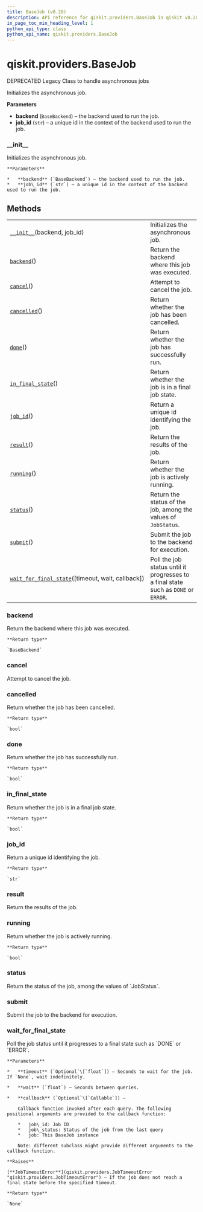 ```yaml
---
title: BaseJob (v0.28)
description: API reference for qiskit.providers.BaseJob in qiskit v0.28
in_page_toc_min_heading_level: 1
python_api_type: class
python_api_name: qiskit.providers.BaseJob
---
```


<span id="qiskit-providers-basejob" />

# qiskit.providers.BaseJob

<Class id="qiskit.providers.BaseJob" isDedicatedPage={true} github="https://github.com/qiskit/qiskit/tree/stable/0.18/qiskit/providers/basejob.py" signature="BaseJob(backend, job_id)" modifiers="class">
  DEPRECATED Legacy Class to handle asynchronous jobs

  Initializes the asynchronous job.

  **Parameters**

  *   **backend** (`BaseBackend`) – the backend used to run the job.
  *   **job\_id** (`str`) – a unique id in the context of the backend used to run the job.

  ### \_\_init\_\_

  <Function id="qiskit.providers.BaseJob.__init__" signature="__init__(backend, job_id)">
    Initializes the asynchronous job.

    **Parameters**

    *   **backend** (`BaseBackend`) – the backend used to run the job.
    *   **job\_id** (`str`) – a unique id in the context of the backend used to run the job.
  </Function>

  ## Methods

  |                                                                                                                                                      |                                                                                     |
  | ---------------------------------------------------------------------------------------------------------------------------------------------------- | ----------------------------------------------------------------------------------- |
  | [`__init__`](#qiskit.providers.BaseJob.__init__ "qiskit.providers.BaseJob.__init__")(backend, job\_id)                                               | Initializes the asynchronous job.                                                   |
  | [`backend`](#qiskit.providers.BaseJob.backend "qiskit.providers.BaseJob.backend")()                                                                  | Return the backend where this job was executed.                                     |
  | [`cancel`](#qiskit.providers.BaseJob.cancel "qiskit.providers.BaseJob.cancel")()                                                                     | Attempt to cancel the job.                                                          |
  | [`cancelled`](#qiskit.providers.BaseJob.cancelled "qiskit.providers.BaseJob.cancelled")()                                                            | Return whether the job has been cancelled.                                          |
  | [`done`](#qiskit.providers.BaseJob.done "qiskit.providers.BaseJob.done")()                                                                           | Return whether the job has successfully run.                                        |
  | [`in_final_state`](#qiskit.providers.BaseJob.in_final_state "qiskit.providers.BaseJob.in_final_state")()                                             | Return whether the job is in a final job state.                                     |
  | [`job_id`](#qiskit.providers.BaseJob.job_id "qiskit.providers.BaseJob.job_id")()                                                                     | Return a unique id identifying the job.                                             |
  | [`result`](#qiskit.providers.BaseJob.result "qiskit.providers.BaseJob.result")()                                                                     | Return the results of the job.                                                      |
  | [`running`](#qiskit.providers.BaseJob.running "qiskit.providers.BaseJob.running")()                                                                  | Return whether the job is actively running.                                         |
  | [`status`](#qiskit.providers.BaseJob.status "qiskit.providers.BaseJob.status")()                                                                     | Return the status of the job, among the values of `JobStatus`.                      |
  | [`submit`](#qiskit.providers.BaseJob.submit "qiskit.providers.BaseJob.submit")()                                                                     | Submit the job to the backend for execution.                                        |
  | [`wait_for_final_state`](#qiskit.providers.BaseJob.wait_for_final_state "qiskit.providers.BaseJob.wait_for_final_state")(\[timeout, wait, callback]) | Poll the job status until it progresses to a final state such as `DONE` or `ERROR`. |

  ### backend

  <Function id="qiskit.providers.BaseJob.backend" signature="backend()">
    Return the backend where this job was executed.

    **Return type**

    `BaseBackend`
  </Function>

  ### cancel

  <Function id="qiskit.providers.BaseJob.cancel" signature="cancel()" modifiers="abstract">
    Attempt to cancel the job.
  </Function>

  ### cancelled

  <Function id="qiskit.providers.BaseJob.cancelled" signature="cancelled()">
    Return whether the job has been cancelled.

    **Return type**

    `bool`
  </Function>

  ### done

  <Function id="qiskit.providers.BaseJob.done" signature="done()">
    Return whether the job has successfully run.

    **Return type**

    `bool`
  </Function>

  ### in\_final\_state

  <Function id="qiskit.providers.BaseJob.in_final_state" signature="in_final_state()">
    Return whether the job is in a final job state.

    **Return type**

    `bool`
  </Function>

  ### job\_id

  <Function id="qiskit.providers.BaseJob.job_id" signature="job_id()">
    Return a unique id identifying the job.

    **Return type**

    `str`
  </Function>

  ### result

  <Function id="qiskit.providers.BaseJob.result" signature="result()" modifiers="abstract">
    Return the results of the job.
  </Function>

  ### running

  <Function id="qiskit.providers.BaseJob.running" signature="running()">
    Return whether the job is actively running.

    **Return type**

    `bool`
  </Function>

  ### status

  <Function id="qiskit.providers.BaseJob.status" signature="status()" modifiers="abstract">
    Return the status of the job, among the values of `JobStatus`.
  </Function>

  ### submit

  <Function id="qiskit.providers.BaseJob.submit" signature="submit()" modifiers="abstract">
    Submit the job to the backend for execution.
  </Function>

  ### wait\_for\_final\_state

  <Function id="qiskit.providers.BaseJob.wait_for_final_state" signature="wait_for_final_state(timeout=None, wait=5, callback=None)">
    Poll the job status until it progresses to a final state such as `DONE` or `ERROR`.

    **Parameters**

    *   **timeout** (`Optional`\[`float`]) – Seconds to wait for the job. If `None`, wait indefinitely.

    *   **wait** (`float`) – Seconds between queries.

    *   **callback** (`Optional`\[`Callable`]) –

        Callback function invoked after each query. The following positional arguments are provided to the callback function:

        *   job\_id: Job ID
        *   job\_status: Status of the job from the last query
        *   job: This BaseJob instance

        Note: different subclass might provide different arguments to the callback function.

    **Raises**

    [**JobTimeoutError**](qiskit.providers.JobTimeoutError "qiskit.providers.JobTimeoutError") – If the job does not reach a final state before the specified timeout.

    **Return type**

    `None`
  </Function>
</Class>

